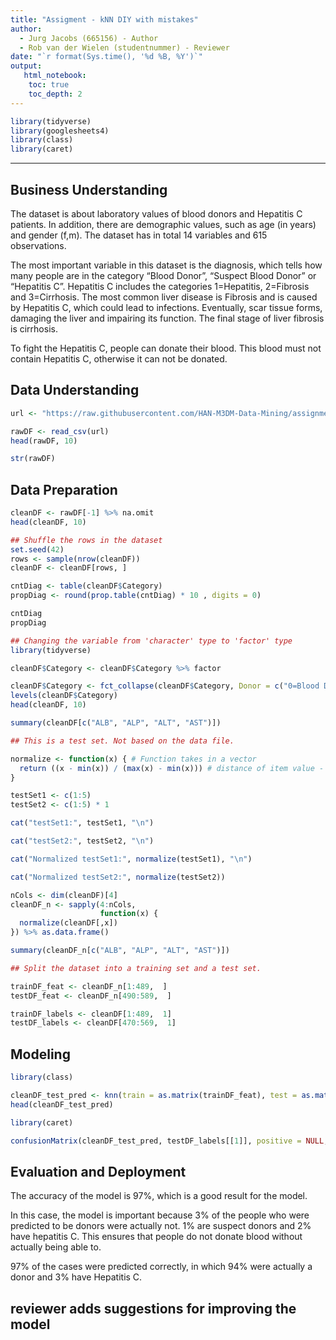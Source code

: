 ```yaml
---
title: "Assigment - kNN DIY with mistakes"
author:
  - Jurg Jacobs (665156) - Author
  - Rob van der Wielen (studentnummer) - Reviewer
date: "`r format(Sys.time(), '%d %B, %Y')`"
output:
   html_notebook:
    toc: true
    toc_depth: 2
---
```



```r
library(tidyverse)
library(googlesheets4)
library(class)
library(caret)
```

---

## Business Understanding
The dataset is about laboratory values of blood donors and Hepatitis C patients. In addition, there are demographic values, such as age (in years) and gender (f,m). The dataset has in total 14 variables and 615 observations. 

The most important variable in this dataset is the diagnosis, which tells how many people are in the category "Blood Donor", "Suspect Blood Donor" or "Hepatitis C". Hepatitis C includes the categories 1=Hepatitis, 2=Fibrosis and 3=Cirrhosis. The most common liver disease is Fibrosis and is caused by Hepatitis C, which could lead to infections. Eventually, scar tissue forms, damaging the liver and impairing its function. The final stage of liver fibrosis is cirrhosis. 

To fight the Hepatitis C, people can donate their blood. This blood must not contain Hepatitis C, otherwise it can not be donated. 

## Data Understanding
```r

url <- "https://raw.githubusercontent.com/HAN-M3DM-Data-Mining/assignments/master/datasets/KNN-hcvdat0.csv"

rawDF <- read_csv(url)
head(rawDF, 10)

str(rawDF)
```


## Data Preparation
```r
cleanDF <- rawDF[-1] %>% na.omit
head(cleanDF, 10)

## Shuffle the rows in the dataset
set.seed(42)
rows <- sample(nrow(cleanDF))
cleanDF <- cleanDF[rows, ]

```

```r
cntDiag <- table(cleanDF$Category)
propDiag <- round(prop.table(cntDiag) * 10 , digits = 0)

cntDiag
propDiag
```

```r
## Changing the variable from 'character' type to 'factor' type
library(tidyverse)

cleanDF$Category <- cleanDF$Category %>% factor

cleanDF$Category <- fct_collapse(cleanDF$Category, Donor = c("0=Blood Donor"), SuspectDonor = c("0s=suspect Blood Donor"), HepatitisC = c("1=Hepatitis", "2=Fibrosis", "3=Cirrhosis"))
levels(cleanDF$Category)
head(cleanDF, 10)

summary(cleanDF[c("ALB", "ALP", "ALT", "AST")])
```

```r
## This is a test set. Not based on the data file. 

normalize <- function(x) { # Function takes in a vector
  return ((x - min(x)) / (max(x) - min(x))) # distance of item value - minimum vector value divided by the range of all vector values
}

testSet1 <- c(1:5)
testSet2 <- c(1:5) * 1

cat("testSet1:", testSet1, "\n")

cat("testSet2:", testSet2, "\n")

cat("Normalized testSet1:", normalize(testSet1), "\n")

cat("Normalized testSet2:", normalize(testSet2))
```

```r
nCols <- dim(cleanDF)[4]
cleanDF_n <- sapply(4:nCols,
                    function(x) {
  normalize(cleanDF[,x])
}) %>% as.data.frame()

summary(cleanDF_n[c("ALB", "ALP", "ALT", "AST")])
```

```r
## Split the dataset into a training set and a test set.

trainDF_feat <- cleanDF_n[1:489,  ]
testDF_feat <- cleanDF_n[490:589,  ]

trainDF_labels <- cleanDF[1:489,  1]
testDF_labels <- cleanDF[470:569,  1]
```

## Modeling
```r
library(class)

cleanDF_test_pred <- knn(train = as.matrix(trainDF_feat), test = as.matrix(testDF_feat), cl = as.matrix(trainDF_labels), k = 11)
head(cleanDF_test_pred)
```

```r
library(caret)

confusionMatrix(cleanDF_test_pred, testDF_labels[[1]], positive = NULL, dnn = c("Prediction", "True"))
```


## Evaluation and Deployment
The accuracy of the model is 97%, which is a good result for the model. 

In this case, the model is important because 3% of the people who were predicted to be donors were actually not. 1% are suspect donors and 2% have hepatitis C. This ensures that people do not donate blood without actually being able to. 

97% of the cases were predicted correctly, in which 94% were actually a donor and 3% have Hepatitis C. 

## reviewer adds suggestions for improving the model